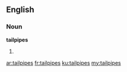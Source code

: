 ==English==

===Noun===
'''tailpipes'''

# {{plural of|[[tailpipe]]}}

[[ar:tailpipes]]
[[fr:tailpipes]]
[[ku:tailpipes]]
[[my:tailpipes]]
